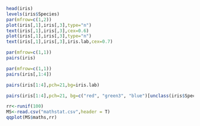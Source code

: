 ```r
head(iris)
levels(iris$Species)
par(mfrow=c(1,2))
plot(iris[,1],iris[,3],type="n")      
text(iris[,1],iris[,3],cex=0.6)       
plot(iris[,1],iris[,3],type="n") 
text(iris[,1],iris[,3],iris.lab,cex=0.7)  
```

```r
par(mfrow=c(1,1)) 
pairs(iris)
```

```r
par(mfrow=c(1,1)) 
pairs(iris[,1:4])
```

```r
pairs(iris[1:4],pch=21,bg=iris.lab)
```

```r
pairs(iris[1:4],pch=21, bg=c("red", "green3", "blue")[unclass(iris$Species)])
```

```r
rr<-runif(100)
MS<-read.csv("mathstat.csv",header = T)
qqplot(MS$maths,rr)
```

